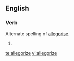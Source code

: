 ==English==

===Verb===
{{en-verb|allegoriz|ing}}

Alternate spelling of [[allegorise]].
# {{defn|English}}

[[te:allegorize]]
[[vi:allegorize]]